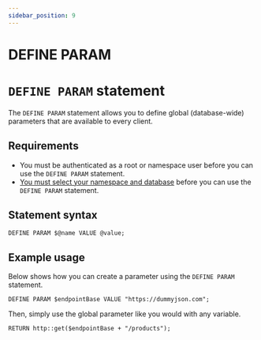 ```yaml
---
sidebar_position: 9
---
```


# DEFINE PARAM

# `DEFINE PARAM` statement

The `DEFINE PARAM` statement allows you to define global (database-wide) parameters that are available to every client.

## Requirements
- You must be authenticated as a root or namespace user before you can use the `DEFINE PARAM` statement.
- [You must select your namespace and database](/docs/1.2.x/surrealql/statements/use) before you can use the `DEFINE PARAM` statement.

## Statement syntax

```surql title="SurrealQL Syntax"
DEFINE PARAM $@name VALUE @value;
```

## Example usage 
Below shows how you can create a parameter using the `DEFINE PARAM` statement.

```surql
DEFINE PARAM $endpointBase VALUE "https://dummyjson.com";
```
Then, simply use the global parameter like you would with any variable.

```surql
RETURN http::get($endpointBase + "/products");
```